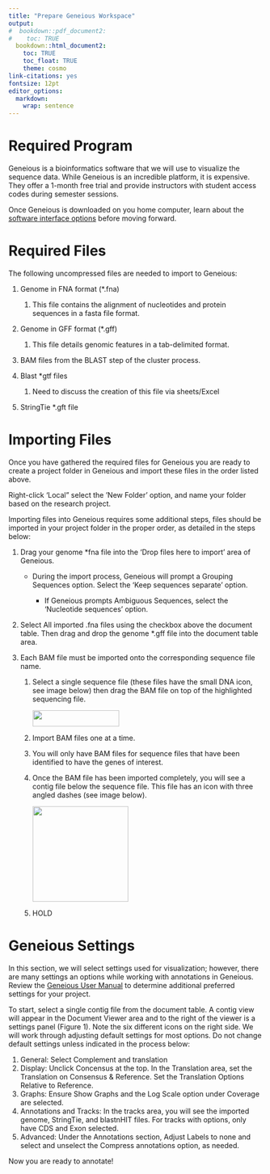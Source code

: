 ```yaml
---
title: "Prepare Geneious Workspace"
output:
#  bookdown::pdf_document2:
#    toc: TRUE
  bookdown::html_document2: 
    toc: TRUE
    toc_float: TRUE
    theme: cosmo
link-citations: yes
fontsize: 12pt
editor_options: 
  markdown: 
    wrap: sentence
---
```


# Required Program

Geneious is a bioinformatics software that we will use to visualize the sequence data.
While Geneious is an incredible platform, it is expensive.
They offer a 1-month free trial and provide instructors with student access codes during semester sessions.

Once Geneious is downloaded on you home computer, learn about the [software interface options](https://manual.geneious.com/en/latest/2-GeneiousInterface.html) before moving forward.

# Required Files

The following uncompressed files are needed to import to Geneious:

1.  Genome in FNA format (\*.fna)

    1.  This file contains the alignment of nucleotides and protein sequences in a fasta file format.

2.  Genome in GFF format (\*.gff)

    1.  This file details genomic features in a tab-delimited format. 

3.  BAM files from the BLAST step of the cluster process.

4.  Blast \*gtf files

    1.  Need to discuss the creation of this file via sheets/Excel

5.  StringTie \*.gft file

# Importing Files

Once you have gathered the required files for Geneious you are ready to create a project folder in Geneious and import these files in the order listed above. 

Right-click 'Local" select the 'New Folder' option, and name your folder based on the research project.

Importing files into Geneious requires some additional steps, files should be imported in your project folder in the proper order, as detailed in the steps below:

1.  Drag your genome \*fna file into the 'Drop files here to import' area of Geneious.

    -   During the import process, Geneious will prompt a Grouping Sequences option.
        Select the 'Keep sequences separate' option.

        -   If Geneious prompts Ambiguous Sequences, select the 'Nucleotide sequences' option.

2.  Select All imported .fna files using the checkbox above the document table.
    Then drag and drop the genome \*.gff file into the document table area.

3.  Each BAM file must be imported onto the corresponding sequence file name. 

    1.  Select a single sequence file (these files have the small DNA icon, see image below) then drag the BAM file on top of the highlighted sequencing file. 

        ![](images/Geneious_nucleotide_Sequence_icon.png){width="171" height="32"}

    2.  Import BAM files one at a time. 

    3.  You will only have BAM files for sequence files that have been identified to have the genes of interest.

    4.  Once the BAM file has been imported completely, you will see a contig file below the sequence file.
        This file has an icon with three angled dashes (see image below).

        ![](images/Geneious_contig_icon.png){width="189"}

    5.  HOLD

# Geneious Settings

In this section, we will select settings used for visualization; however, there are many settings an options while working with annotations in Geneious.
Review the [Geneious User Manual](https://manual.geneious.com/en/latest/8-Annotations.html) to determine additional preferred settings for your project.

To start, select a single contig file from the document table.
A contig view will appear in the Document Viewer area and to the right of the viewer is a settings panel (Figure 1).
Note the six different icons on the right side.
We will work through adjusting default settings for most options.
Do not change default settings unless indicated in the process below:

1.  General: Select Complement and translation
2.  Display: Unclick Concensus at the top. In the Translation area, set the Translation on Consensus & Reference. Set the Translation Options Relative to Reference.
3.  Graphs: Ensure Show Graphs and the Log Scale option under Coverage are selected.
4.  Annotations and Tracks: In the tracks area, you will see the imported genome, StringTie, and blastnHIT files. For tracks with options, only have CDS and Exon selected.
5.  Advanced: Under the Annotations section, Adjust Labels to none and select and unselect the Compress annotations option, as needed.

Now you are ready to annotate!
